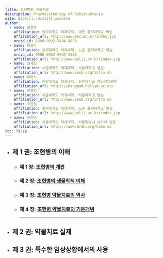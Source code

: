 ```yaml
---
title: 조현병의 약물치료
description: Pharmacotherapy of Schizophrenia
site: distill::distill_website
author:
  - name: 정성훈
    affiliation: 을지대학교 의과대학, 대전 을지대학교 병원
    affiliation_url: http://www.emc.ac.kr/index.jsp
    orcid_id: 0000-0002-7404-9056
  - name: 김용식
    affiliation: 을지대학교 의과대학, 노원 을지대학교 병원
    orcid_id: 0000-0002-8845-5186
    affiliation_url: http://www.eulji.or.kr/index.jsp
  - name: 김세현
    affiliation: 서울대학교 의과대학, 서울대학교 병원
    affiliation_url: http://www.snuh.org/intro.do
  - name: 이중서
    affiliation: 한림대학교 의과대학, 한림대학교 강남성심병원
    affiliation_url: https://kangnam.hallym.or.kr/
  - name: 안용민
    affiliation: 서울대학교 의과대학, 서울대학교 병원
    affiliation_url: http://www.snuh.org/intro.do
  - name: 주은정
    affiliation: 을지대학교 의과대학, 노원 을지대학교 병원
    affiliation_url: http://www.eulji.or.kr/index.jsp
  - name: 정희연
    affiliation: 서울대학교 의과대학, 서울특별시 보라매 병원
    affiliation_url: https://www.brmh.org/home.do
toc: false
---
```


::: {.title_box}
::: {.title_border}
::: {.title_inside}
- ## 제 1 권: 조현병의 이해
  - ### 제 1 장: [조현병의 개관](frontmatter-01.html)
  - ### 제 2 장: [조현병의 생물학적 이해](frontmatter-02.html)
  - ### 제 3 장: [조현병 약물치료의 역사](frontmatter-03.html)
  - ### 제 4 장: [조현병 약물치료의 기본개념](frontmatter-04.html)
  <hr>
- ## 제 2 권: 약물치료 실제
- ## 제 3 권: 특수한 임상상황에서의 사용
:::
:::
:::
